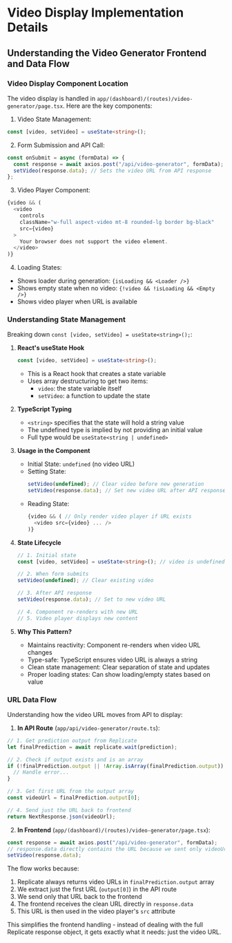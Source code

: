 # Video Display Implementation Details
## Understanding the Video Generator Frontend and Data Flow

### Video Display Component Location
The video display is handled in `app/(dashboard)/(routes)/video-generator/page.tsx`. Here are the key components:

1. Video State Management:
```typescript
const [video, setVideo] = useState<string>();
```

2. Form Submission and API Call:
```typescript
const onSubmit = async (formData) => {
  const response = await axios.post("/api/video-generator", formData);
  setVideo(response.data); // Sets the video URL from API response
};
```

3. Video Player Component:
```typescript
{video && (
  <video
    controls
    className="w-full aspect-video mt-8 rounded-lg border bg-black"
    src={video}
  >
    Your browser does not support the video element.
  </video>
)}
```

4. Loading States:
- Shows loader during generation: `{isLoading && <Loader />}`
- Shows empty state when no video: `{!video && !isLoading && <Empty />}`
- Shows video player when URL is available

### Understanding State Management
Breaking down `const [video, setVideo] = useState<string>();`:

1. **React's useState Hook**
   ```typescript
   const [video, setVideo] = useState<string>();
   ```
   - This is a React hook that creates a state variable
   - Uses array destructuring to get two items:
     * `video`: the state variable itself
     * `setVideo`: a function to update the state

2. **TypeScript Typing**
   - `<string>` specifies that the state will hold a string value
   - The undefined type is implied by not providing an initial value
   - Full type would be `useState<string | undefined>`

3. **Usage in the Component**
   - Initial State: `undefined` (no video URL)
   - Setting State:
     ```typescript
     setVideo(undefined); // Clear video before new generation
     setVideo(response.data); // Set new video URL after API response
     ```
   - Reading State:
     ```typescript
     {video && ( // Only render video player if URL exists
       <video src={video} ... />
     )}
     ```

4. **State Lifecycle**
   ```typescript
   // 1. Initial state
   const [video, setVideo] = useState<string>(); // video is undefined

   // 2. When form submits
   setVideo(undefined); // Clear existing video

   // 3. After API response
   setVideo(response.data); // Set to new video URL

   // 4. Component re-renders with new URL
   // 5. Video player displays new content
   ```

5. **Why This Pattern?**
   - Maintains reactivity: Component re-renders when video URL changes
   - Type-safe: TypeScript ensures video URL is always a string
   - Clean state management: Clear separation of state and updates
   - Proper loading states: Can show loading/empty states based on value

### URL Data Flow
Understanding how the video URL moves from API to display:

1. **In API Route** (`app/api/video-generator/route.ts`):
```typescript
// 1. Get prediction output from Replicate
let finalPrediction = await replicate.wait(prediction);

// 2. Check if output exists and is an array
if (!finalPrediction.output || !Array.isArray(finalPrediction.output)) {
  // Handle error...
}

// 3. Get first URL from the output array
const videoUrl = finalPrediction.output[0];

// 4. Send just the URL back to frontend
return NextResponse.json(videoUrl);
```

2. **In Frontend** (`app/(dashboard)/(routes)/video-generator/page.tsx`):
```typescript
const response = await axios.post("/api/video-generator", formData);
// response.data directly contains the URL because we sent only videoUrl from API
setVideo(response.data);
```

The flow works because:
1. Replicate always returns video URLs in `finalPrediction.output` array
2. We extract just the first URL (`output[0]`) in the API route
3. We send only that URL back to the frontend
4. The frontend receives the clean URL directly in `response.data`
5. This URL is then used in the video player's `src` attribute

This simplifies the frontend handling - instead of dealing with the full Replicate response object, it gets exactly what it needs: just the video URL.
